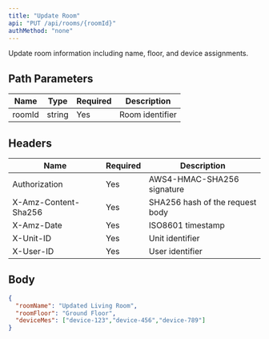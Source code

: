```yaml
---
title: "Update Room"
api: "PUT /api/rooms/{roomId}"
authMethod: "none"
---
```


Update room information including name, floor, and device assignments.

## Path Parameters


| Name | Type | Required | Description |
| --- | --- | --- | --- |
| roomId | string | Yes | Room identifier |


## Headers


| Name | Required | Description |
| --- | --- | --- |
| Authorization | Yes | AWS4-HMAC-SHA256 signature |
| X-Amz-Content-Sha256 | Yes | SHA256 hash of the request body |
| X-Amz-Date | Yes | ISO8601 timestamp |
| X-Unit-ID | Yes | Unit identifier |
| X-User-ID | Yes | User identifier |


## Body

```json
{
  "roomName": "Updated Living Room",
  "roomFloor": "Ground Floor",
  "deviceMes": ["device-123","device-456","device-789"]
}
```
